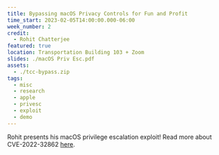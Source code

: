 ```yaml
---
title: Bypassing macOS Privacy Controls for Fun and Profit
time_start: 2023-02-05T14:00:00.000-06:00
week_number: 2
credit:
  - Rohit Chatterjee
featured: true
location: Transportation Building 103 + Zoom
slides: ./macOS Priv Esc.pdf
assets:
  - ./tcc-bypass.zip
tags:
  - misc
  - research
  - apple
  - privesc
  - exploit
  - demo
---
```

Rohit presents his macOS privilege escalation exploit! Read more about CVE-2022-32862 [here](https://nvd.nist.gov/vuln/detail/CVE-2022-32862).
